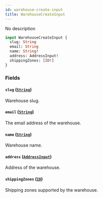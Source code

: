 ```yaml
---
id: warehouse-create-input
title: WarehouseCreateInput
---
```


No description

```graphql
input WarehouseCreateInput {
  slug: String
  email: String
  name: String!
  address: AddressInput!
  shippingZones: [ID!]
}
```

### Fields

#### `slug` ([`String`](../../../developer/api-reference/scalars/string))

Warehouse slug.

#### `email` ([`String`](../../../developer/api-reference/scalars/string))

The email address of the warehouse.

#### `name` ([`String`](../../../developer/api-reference/scalars/string))

Warehouse name.

#### `address` ([`AddressInput`](../../../developer/api-reference/inputs/address-input))

Address of the warehouse.

#### `shippingZones` ([`ID`](../../../developer/api-reference/scalars/id))

Shipping zones supported by the warehouse.
